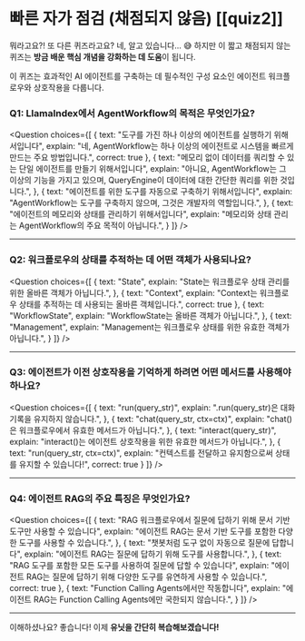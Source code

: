 # 빠른 자가 점검 (채점되지 않음) [[quiz2]]

뭐라고요?! 또 다른 퀴즈라고요? 네, 알고 있습니다... 😅 하지만 이 짧고 채점되지 않는 퀴즈는 **방금 배운 핵심 개념을 강화하는 데 도움**이 됩니다.

이 퀴즈는 효과적인 AI 에이전트를 구축하는 데 필수적인 구성 요소인 에이전트 워크플로우와 상호작용을 다룹니다.

### Q1: LlamaIndex에서 AgentWorkflow의 목적은 무엇인가요?

<Question
choices={[
{
text: "도구를 가진 하나 이상의 에이전트를 실행하기 위해서입니다",
explain: "네, AgentWorkflow는 하나 이상의 에이전트로 시스템을 빠르게 만드는 주요 방법입니다.",
correct: true
},
{
text: "메모리 없이 데이터를 쿼리할 수 있는 단일 에이전트를 만들기 위해서입니다",
explain: "아니요, AgentWorkflow는 그 이상의 기능을 가지고 있으며, QueryEngine이 데이터에 대한 간단한 쿼리를 위한 것입니다.",
},
{
text: "에이전트를 위한 도구를 자동으로 구축하기 위해서입니다",
explain: "AgentWorkflow는 도구를 구축하지 않으며, 그것은 개발자의 역할입니다.",
},
{
text: "에이전트의 메모리와 상태를 관리하기 위해서입니다",
explain: "메모리와 상태 관리는 AgentWorkflow의 주요 목적이 아닙니다.",
}
]}
/>

---

### Q2: 워크플로우의 상태를 추적하는 데 어떤 객체가 사용되나요?

<Question
choices={[
{
text: "State",
explain: "State는 워크플로우 상태 관리를 위한 올바른 객체가 아닙니다.",
},
{
text: "Context",
explain: "Context는 워크플로우 상태를 추적하는 데 사용되는 올바른 객체입니다.",
correct: true
},
{
text: "WorkflowState",
explain: "WorkflowState는 올바른 객체가 아닙니다.",
},
{
text: "Management",
explain: "Management는 워크플로우 상태를 위한 유효한 객체가 아닙니다.",
}
]}
/>

---

### Q3: 에이전트가 이전 상호작용을 기억하게 하려면 어떤 메서드를 사용해야 하나요?

<Question
choices={[
{
text: "run(query_str)",
explain: ".run(query_str)은 대화 기록을 유지하지 않습니다.",
},
{
text: "chat(query_str, ctx=ctx)",
explain: "chat()은 워크플로우에서 유효한 메서드가 아닙니다.",
},
{
text: "interact(query_str)",
explain: "interact()는 에이전트 상호작용을 위한 유효한 메서드가 아닙니다.",
},
{
text: "run(query_str, ctx=ctx)",
explain: "컨텍스트를 전달하고 유지함으로써 상태를 유지할 수 있습니다!",
correct: true
}
]}
/>

---

### Q4: 에이전트 RAG의 주요 특징은 무엇인가요?

<Question
choices={[
{
text: "RAG 워크플로우에서 질문에 답하기 위해 문서 기반 도구만 사용할 수 있습니다",
explain: "에이전트 RAG는 문서 기반 도구를 포함한 다양한 도구를 사용할 수 있습니다.",
},
{
text: "챗봇처럼 도구 없이 자동으로 질문에 답합니다",
explain: "에이전트 RAG는 질문에 답하기 위해 도구를 사용합니다.",
},
{
text: "RAG 도구를 포함한 모든 도구를 사용하여 질문에 답할 수 있습니다",
explain: "에이전트 RAG는 질문에 답하기 위해 다양한 도구를 유연하게 사용할 수 있습니다.",
correct: true
},
{
text: "Function Calling Agents에서만 작동합니다",
explain: "에이전트 RAG는 Function Calling Agents에만 국한되지 않습니다.",
}
]}
/>

---

이해하셨나요? 좋습니다! 이제 **유닛을 간단히 복습해보겠습니다!** 